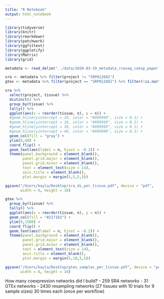 ```yaml
---
title: "R Notebook"
output: html_notebook
---
```


```r
library(tidyverse)
library(knitr)
library(rmarkdown)
library(patchwork)
library(ggfittext)
library(ggplotify)
library(Matrix)
library(grid)
```

```r
metadata <- read_delim("../data/2020-03-19_metadata_rnaseq_coexp_paper.txt", delim = "\t", col_names = T)
```

```r
sra <- metadata %>% filter(project != "SRP012682")
gtex <- metadata %>% filter(project == "SRP012682") %>% filter(!is.na(tissue))
```

```r
sra %>% 
  select(project, tissue) %>% 
  distinct() %>% 
  group_by(tissue) %>% 
  tally() %>% 
  ggplot(aes(x = reorder(tissue, n), y = n)) +
  #geom_hline(yintercept = 10, color = "#999999", size = 0.1) +
  #geom_hline(yintercept = 20, color = "#999999", size = 0.1) +
  #geom_hline(yintercept = 30, color = "#999999", size = 0.1) +
  #geom_hline(yintercept = 40, color = "#999999", size = 0.1) +
  geom_col(fill = "gray") +
  ylim(0,40) +
  coord_flip() +
  geom_text(aes(label = n, hjust = -0.2)) +
  theme(panel.background = element_blank(),
        panel.grid.major = element_blank(),
        panel.grid.minor = element_blank(),
        text = element_text(size = 14),
        axis.title = element_blank(),
        plot.margin = margin(5,5,5,5))
```
```r
ggsave("/Users/kayla/Desktop/sra_ds_per_tissue.pdf", device = "pdf",
       width = 6, height = 10)
```

```r
gtex %>% 
  group_by(tissue) %>% 
  tally() %>% 
  ggplot(aes(x = reorder(tissue, n), y = n)) +
  geom_col(fill = "#2171b5") +
  ylim(0,1500) +
  coord_flip() +
  geom_text(aes(label = n, hjust = -0.2)) +
  theme(panel.background = element_blank(),
        panel.grid.major = element_blank(),
        panel.grid.minor = element_blank(),
        text = element_text(size = 14),
        axis.title = element_blank(),
        plot.margin = margin(5,10,5,5))
```

```r
ggsave("/Users/kayla/Desktop/gtex_samples_per_tissue.pdf", device = "pdf",
       width = 6, height = 10)
```

How many coexpression networks did I build?
- 259 SRA networks
- 31 GTEx networks
- 2430 resampling networks (27 tissues with 10 trials for 9 sample sizes)
30 times each (once per workflow)





